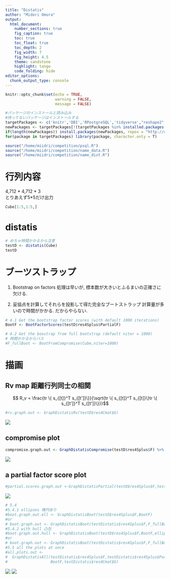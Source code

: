 ```yaml
---
title: "Distatis"
author: "Midori Omura"
output:
  html_document:
    number_sections: true
    fig_caption: true
    toc: true
    toc_float: true
    toc_depth: 2
    fig_width: 7
    fig_height: 4.5
    theme: sandstone 
    highlight: tango
    code_folding: hide
editor_options: 
  chunk_output_type: console
---
```


```r
knitr::opts_chunk$set(echo = TRUE, 
                      warning = FALSE,
                      message = FALSE)
```

```r
#パッケージのインストールと読み込み
#持ってないパッケージはインストールする
targetPackages <- c('knitr','DBI','RPostgreSQL','tidyverse',"reshape2","lubridate","dbplot","DT","gridExtra","fmsb","corrplot","graphics","GGally","psych", "GPArotation","DistatisR") 
newPackages <- targetPackages[!(targetPackages %in% installed.packages()[,"Package"])]
if(length(newPackages)) install.packages(newPackages, repos = "http://cran.us.r-project.org")
for(package in targetPackages) library(package, character.only = T)

source("/home/miidri/competition/psql.R")
source("/home/miidri/competition/name_data.R")
source("/home/miidri/competition/name_dist.R")
```

# 行列内容
4,712 \* 4,712 \* 3  
とりあえず5*5だけ出力

```r
Cube[1:5,1:5,]
```

# distatis

```r
# めちゃ時間かかるから注意
testD <- distatis(Cube)
testD
```

# ブーツストラップ
 1. Bootstrap on factors 
 処理は早いが, 標本数が大きいとふるまいの正確さに欠ける.

 2. 妥協点を計算してそれらを投影して得た完全なブートストラップ
 計算量が多いので時間がかかる. だからやらない.
```r
# 4.1 Get the bootstrap factor scores (with default 1000 iterations)
BootF <- BootFactorScores(testD$res4Splus$PartialF)

# 4.2 Get the boostrap from full bootstrap (default niter = 1000)
# 時間かかるからパス
#F_fullBoot <- BootFromCompromise(Cube,niter=1000)
```

# 描画
## Rv map 距離行列同士の相関
$$ R_v = \frac{tr \{ s_{[t]}^T s_{[t']}\}}{\sqrt{tr \{ s_{[t]}^T s_{[t]}\}tr \{ s_{[t']}^T s_{[t']}\}}}$$

```r
#rv.graph.out <- GraphDistatisRv(testD$res4Cmat$G)
```

![](/home/miidri/competition/thesis/fig_distatis/01.png)

## compromise plot
```r
compromise.graph.out <- GraphDistatisCompromise(testD$res4Splus$F) %>% 

```

![](/home/miidri/competition/thesis/fig_distatis/02.png)

## a partial factor score plot
```r
#partial.scores.graph.out <-GraphDistatisPartial(testD$res4Splus$F,testD$res4Splus$PartialF)
```

![](/home/miidri/competition/thesis/fig_distatis/03.png)
```r
# 5.4 
#5.4.1 ellipses 楕円あり
#boot.graph.out.ell <- GraphDistatisBoot(testD$res4Splus$F,BootF)
#or
# boot.graph.out <- GraphDistatisBoot(testDistatis$res4Splus$F,F_fullBoot)
#5.4.2 with hull 凸包
#boot.graph.out.hull <- GraphDistatisBoot(testD$res4Splus$F,BootF,ellipses=FALSE)
#or
# boot.graph.out <- GraphDistatisBoot(testDistatis$res4Splus$F,F_fullBoot,ellipses=FALSE)
#5.5 all the plots at once
#all.plots.out <-
#  GraphDistatisAll(testDistatis$res4Splus$F,testDistatis$res4Splus$PartialF,
#                   BootF,testDistatis$res4Cmat$G)
```
![](/home/miidri/competition/thesis/fig_distatis/04.png)
![](/home/miidri/competition/thesis/fig_distatis/05.png)

